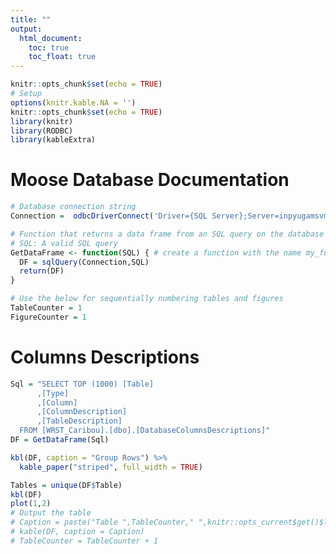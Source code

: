 ```yaml
---
title: ""
output:
  html_document:
    toc: true
    toc_float: true
---
```

```r
knitr::opts_chunk$set(echo = TRUE)
# Setup
options(knitr.kable.NA = '')
knitr::opts_chunk$set(echo = TRUE)
library(knitr)
library(RODBC)
library(kableExtra)

```

# Moose Database Documentation

```r

# Database connection string
Connection =  odbcDriverConnect('Driver={SQL Server};Server=inpyugamsvm01\\nuna;Database=WRST_Caribou;Trusted_connection=yes')

# Function that returns a data frame from an SQL query on the database
# SQL: A valid SQL query
GetDataFrame <- function(SQL) { # create a function with the name my_function
  DF = sqlQuery(Connection,SQL)
  return(DF)
}

# Use the below for sequentially numbering tables and figures
TableCounter = 1
FigureCounter = 1

```

# Columns Descriptions

```r
Sql = "SELECT TOP (1000) [Table]
      ,[Type]
      ,[Column]
      ,[ColumnDescription]
      ,[TableDescription]
  FROM [WRST_Caribou].[dbo].[DatabaseColumnsDescriptions]"
DF = GetDataFrame(Sql)

kbl(DF, caption = "Group Rows") %>%
  kable_paper("striped", full_width = TRUE)

Tables = unique(DF$Table)
kbl(DF) 
plot(1,2)
# Output the table
# Caption = paste("Table ",TableCounter," ",knitr::opts_current$get()$label,sep="")
# kable(DF, caption = Caption)
# TableCounter = TableCounter + 1
```




